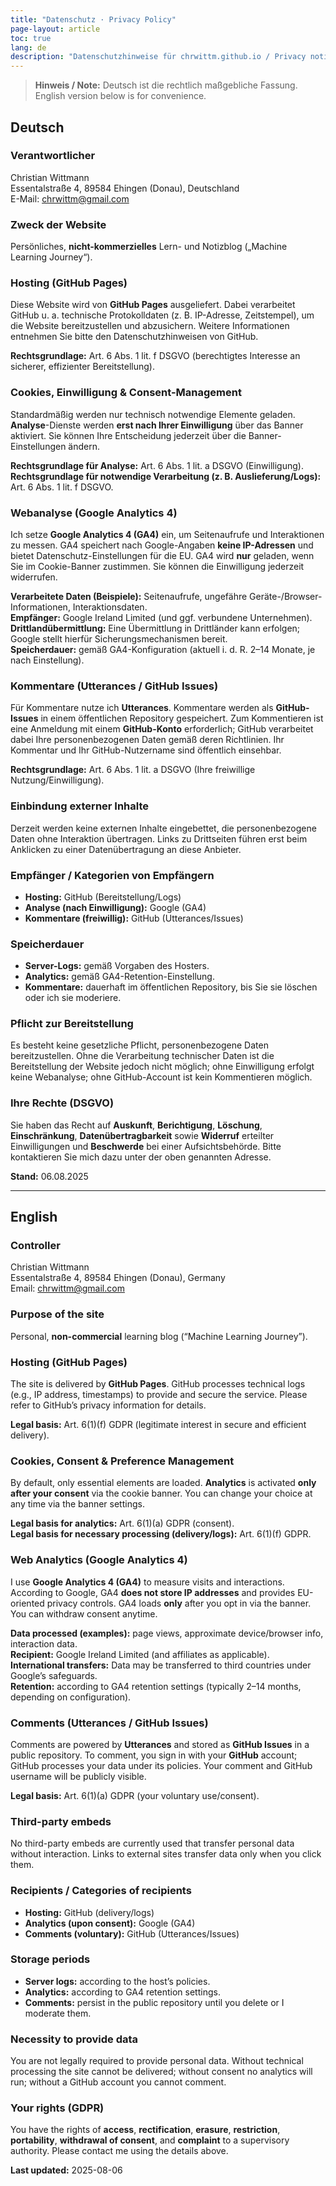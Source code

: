 ```yaml
---
title: "Datenschutz · Privacy Policy"
page-layout: article
toc: true
lang: de
description: "Datenschutzhinweise für chrwittm.github.io / Privacy notice"
---
```


> **Hinweis / Note:** Deutsch ist die rechtlich maßgebliche Fassung. English version below is for convenience.

## Deutsch

### Verantwortlicher
Christian Wittmann  
Essentalstraße 4, 89584 Ehingen (Donau), Deutschland  
E-Mail: <chrwittm@gmail.com> <!-- später ggf. Alias verwenden -->

### Zweck der Website
Persönliches, **nicht-kommerzielles** Lern- und Notizblog („Machine Learning Journey“).

### Hosting (GitHub Pages)
Diese Website wird von **GitHub Pages** ausgeliefert. Dabei verarbeitet GitHub u. a. technische Protokolldaten (z. B. IP-Adresse, Zeitstempel), um die Website bereitzustellen und abzusichern. Weitere Informationen entnehmen Sie bitte den Datenschutzhinweisen von GitHub.

**Rechtsgrundlage:** Art. 6 Abs. 1 lit. f DSGVO (berechtigtes Interesse an sicherer, effizienter Bereitstellung).

### Cookies, Einwilligung & Consent-Management
Standardmäßig werden nur technisch notwendige Elemente geladen. **Analyse**-Dienste werden **erst nach Ihrer Einwilligung** über das Banner aktiviert. Sie können Ihre Entscheidung jederzeit über die Banner-Einstellungen ändern.

**Rechtsgrundlage für Analyse:** Art. 6 Abs. 1 lit. a DSGVO (Einwilligung).  
**Rechtsgrundlage für notwendige Verarbeitung (z. B. Auslieferung/Logs):** Art. 6 Abs. 1 lit. f DSGVO.

### Webanalyse (Google Analytics 4)
Ich setze **Google Analytics 4 (GA4)** ein, um Seitenaufrufe und Interaktionen zu messen. GA4 speichert nach Google-Angaben **keine IP-Adressen** und bietet Datenschutz-Einstellungen für die EU. GA4 wird **nur** geladen, wenn Sie im Cookie-Banner zustimmen. Sie können die Einwilligung jederzeit widerrufen.

**Verarbeitete Daten (Beispiele):** Seitenaufrufe, ungefähre Geräte-/Browser-Informationen, Interaktionsdaten.  
**Empfänger:** Google Ireland Limited (und ggf. verbundene Unternehmen).  
**Drittlandübermittlung:** Eine Übermittlung in Drittländer kann erfolgen; Google stellt hierfür Sicherungsmechanismen bereit.  
**Speicherdauer:** gemäß GA4-Konfiguration (aktuell i. d. R. 2–14 Monate, je nach Einstellung).

### Kommentare (Utterances / GitHub Issues)
Für Kommentare nutze ich **Utterances**. Kommentare werden als **GitHub-Issues** in einem öffentlichen Repository gespeichert. Zum Kommentieren ist eine Anmeldung mit einem **GitHub-Konto** erforderlich; GitHub verarbeitet dabei Ihre personenbezogenen Daten gemäß deren Richtlinien. Ihr Kommentar und Ihr GitHub-Nutzername sind öffentlich einsehbar.

**Rechtsgrundlage:** Art. 6 Abs. 1 lit. a DSGVO (Ihre freiwillige Nutzung/Einwilligung).

### Einbindung externer Inhalte
Derzeit werden keine externen Inhalte eingebettet, die personenbezogene Daten ohne Interaktion übertragen. Links zu Drittseiten führen erst beim Anklicken zu einer Datenübertragung an diese Anbieter.

### Empfänger / Kategorien von Empfängern
- **Hosting:** GitHub (Bereitstellung/Logs)  
- **Analyse (nach Einwilligung):** Google (GA4)  
- **Kommentare (freiwillig):** GitHub (Utterances/Issues)

### Speicherdauer
- **Server-Logs:** gemäß Vorgaben des Hosters.  
- **Analytics:** gemäß GA4-Retention-Einstellung.  
- **Kommentare:** dauerhaft im öffentlichen Repository, bis Sie sie löschen oder ich sie moderiere.

### Pflicht zur Bereitstellung
Es besteht keine gesetzliche Pflicht, personenbezogene Daten bereitzustellen. Ohne die Verarbeitung technischer Daten ist die Bereitstellung der Website jedoch nicht möglich; ohne Einwilligung erfolgt keine Webanalyse; ohne GitHub-Account ist kein Kommentieren möglich.

### Ihre Rechte (DSGVO)
Sie haben das Recht auf **Auskunft**, **Berichtigung**, **Löschung**, **Einschränkung**, **Datenübertragbarkeit** sowie **Widerruf** erteilter Einwilligungen und **Beschwerde** bei einer Aufsichtsbehörde. Bitte kontaktieren Sie mich dazu unter der oben genannten Adresse.

**Stand:** 06.08.2025

---

## English

### Controller
Christian Wittmann  
Essentalstraße 4, 89584 Ehingen (Donau), Germany  
Email: <chrwittm@gmail.com> <!-- you can replace with an alias later -->

### Purpose of the site
Personal, **non-commercial** learning blog (“Machine Learning Journey”).

### Hosting (GitHub Pages)
The site is delivered by **GitHub Pages**. GitHub processes technical logs (e.g., IP address, timestamps) to provide and secure the service. Please refer to GitHub’s privacy information for details.

**Legal basis:** Art. 6(1)(f) GDPR (legitimate interest in secure and efficient delivery).

### Cookies, Consent & Preference Management
By default, only essential elements are loaded. **Analytics** is activated **only after your consent** via the cookie banner. You can change your choice at any time via the banner settings.

**Legal basis for analytics:** Art. 6(1)(a) GDPR (consent).  
**Legal basis for necessary processing (delivery/logs):** Art. 6(1)(f) GDPR.

### Web Analytics (Google Analytics 4)
I use **Google Analytics 4 (GA4)** to measure visits and interactions. According to Google, GA4 **does not store IP addresses** and provides EU-oriented privacy controls. GA4 loads **only** after you opt in via the banner. You can withdraw consent anytime.

**Data processed (examples):** page views, approximate device/browser info, interaction data.  
**Recipient:** Google Ireland Limited (and affiliates as applicable).  
**International transfers:** Data may be transferred to third countries under Google’s safeguards.  
**Retention:** according to GA4 retention settings (typically 2–14 months, depending on configuration).

### Comments (Utterances / GitHub Issues)
Comments are powered by **Utterances** and stored as **GitHub Issues** in a public repository. To comment, you sign in with your **GitHub** account; GitHub processes your data under its policies. Your comment and GitHub username will be publicly visible.

**Legal basis:** Art. 6(1)(a) GDPR (your voluntary use/consent).

### Third-party embeds
No third-party embeds are currently used that transfer personal data without interaction. Links to external sites transfer data only when you click them.

### Recipients / Categories of recipients
- **Hosting:** GitHub (delivery/logs)  
- **Analytics (upon consent):** Google (GA4)  
- **Comments (voluntary):** GitHub (Utterances/Issues)

### Storage periods
- **Server logs:** according to the host’s policies.  
- **Analytics:** according to GA4 retention settings.  
- **Comments:** persist in the public repository until you delete or I moderate them.

### Necessity to provide data
You are not legally required to provide personal data. Without technical processing the site cannot be delivered; without consent no analytics will run; without a GitHub account you cannot comment.

### Your rights (GDPR)
You have the rights of **access**, **rectification**, **erasure**, **restriction**, **portability**, **withdrawal of consent**, and **complaint** to a supervisory authority. Please contact me using the details above.

**Last updated:** 2025-08-06
